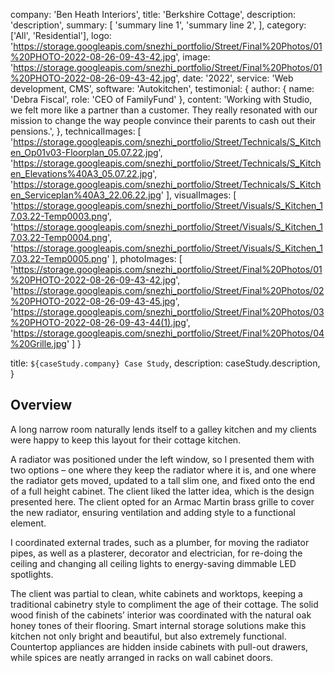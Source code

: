 
  company: 'Ben Heath Interiors',
  title: 'Berkshire Cottage',
  description:
    'description',
  summary: [
    'summary line 1',
    'summary line 2',
  ],
  category: ['All', 'Residential'],
  logo: 'https://storage.googleapis.com/snezhi_portfolio/Street/Final%20Photos/01%20PHOTO-2022-08-26-09-43-42.jpg',
  image: 'https://storage.googleapis.com/snezhi_portfolio/Street/Final%20Photos/01%20PHOTO-2022-08-26-09-43-42.jpg',
  date: '2022',
  service: 'Web development, CMS',
  software: 'Autokitchen',
  testimonial: {
    author: { name: 'Debra Fiscal', role: 'CEO of FamilyFund' },
    content:
      'Working with Studio, we felt more like a partner than a customer. They really resonated with our mission to change the way people convince their parents to cash out their pensions.',
  },
  technicalImages: [
    'https://storage.googleapis.com/snezhi_portfolio/Street/Technicals/S_Kitchen_Op01v03-Floorplan_05.07.22.jpg',
    'https://storage.googleapis.com/snezhi_portfolio/Street/Technicals/S_Kitchen_Elevations%40A3_05.07.22.jpg',
    'https://storage.googleapis.com/snezhi_portfolio/Street/Technicals/S_Kitchen_Serviceplan%40A3_22.06.22.jpg'
  ],
  visualImages: [
    'https://storage.googleapis.com/snezhi_portfolio/Street/Visuals/S_Kitchen_17.03.22-Temp0003.png',
    'https://storage.googleapis.com/snezhi_portfolio/Street/Visuals/S_Kitchen_17.03.22-Temp0004.png',
    'https://storage.googleapis.com/snezhi_portfolio/Street/Visuals/S_Kitchen_17.03.22-Temp0005.png'
  ],
  photoImages: [
    'https://storage.googleapis.com/snezhi_portfolio/Street/Final%20Photos/01%20PHOTO-2022-08-26-09-43-42.jpg',
    'https://storage.googleapis.com/snezhi_portfolio/Street/Final%20Photos/02%20PHOTO-2022-08-26-09-43-45.jpg',
    'https://storage.googleapis.com/snezhi_portfolio/Street/Final%20Photos/03%20PHOTO-2022-08-26-09-43-44(1).jpg',
    'https://storage.googleapis.com/snezhi_portfolio/Street/Final%20Photos/04%20Grille.jpg'
  ]
}

  title: `${caseStudy.company} Case Study`,
  description: caseStudy.description,
}

## Overview

A long narrow room naturally lends itself to a galley kitchen and my clients were happy to keep this layout for their cottage kitchen. 

A radiator was positioned under the left window, so I presented them with two options – one where they keep the radiator where it is, and one where the radiator gets moved, updated to a tall slim one, and fixed onto the end of a full height cabinet. The client liked the latter idea, which is the design presented here. The client opted for an Armac Martin brass grille to cover the new radiator, ensuring ventilation and adding style to a functional element.

I coordinated external trades, such as a plumber, for moving the radiator pipes, as well as a plasterer, decorator and electrician, for re-doing the ceiling and changing all ceiling lights to energy-saving dimmable LED spotlights. 

The client was partial to clean, white cabinets and worktops, keeping a traditional cabinetry style to compliment the age of their cottage. The solid wood finish of the cabinets’ interior was coordinated with the natural oak honey tones of their flooring. Smart internal storage solutions make this kitchen not only bright and beautiful, but also extremely functional. Countertop appliances are hidden inside cabinets with pull-out drawers, while spices are neatly arranged in racks on wall cabinet doors. 



